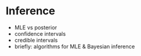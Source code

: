 # Inference

- MLE vs posterior
- confidence intervals
- credible intervals
- briefly: algorithms for MLE & Bayesian inference